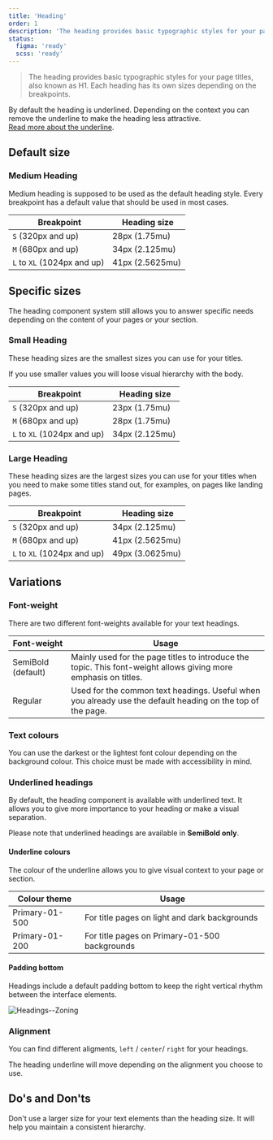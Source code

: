 ```yaml
---
title: 'Heading'
order: 1
description: 'The heading provides basic typographic styles for your page titles, also known as H1. Each heading has its own sizes depending on the breakpoints.'
status:
  figma: 'ready'
  scss: 'ready'
---
```


> The heading provides basic typographic styles for your page titles, also known as H1. Each heading has its own sizes depending on the breakpoints.

<Highlight type="tips" title="Heading styles">

By default the heading is underlined. Depending on the context you can remove the underline to make the heading less attractive. <br />
[Read more about the underline](/Components/Heading/#underline-colours).

</Highlight>

<Story id="content-heading--default" />

## Default size

### Medium Heading

Medium heading is supposed to be used as the default heading style. Every breakpoint has a default value that should be used in most cases.

|  Breakpoint                 |  Heading size   |
| --------------------------- | --------------- |
| `S` (320px and up)          | 28px (1.75mu)   |
| `M` (680px and up)          | 34px (2.125mu)  |
| `L` to `XL` (1024px and up) | 41px (2.5625mu) |

<Story id="content-heading--default" />

## Specific sizes

The heading component system still allows you to answer specific needs depending on the content of your pages or your section.

<Story id="content-heading--sizes" height="320" />

### Small Heading

These heading sizes are the smallest sizes you can use for your titles.

<Highlight type="warning" title="Be aware">
  If you use smaller values you will loose visual hierarchy with the body.
</Highlight>

|  Breakpoint                 |  Heading size  |
| --------------------------- | -------------- |
| `S` (320px and up)          | 23px (1.75mu)  |
| `M` (680px and up)          | 28px (1.75mu)  |
| `L` to `XL` (1024px and up) | 34px (2.125mu) |

### Large Heading

These heading sizes are the largest sizes you can use for your titles when you need to make some titles stand out, for examples, on pages like landing pages.

|  Breakpoint                 |  Heading size   |
| --------------------------- | --------------- |
| `S` (320px and up)          | 34px (2.125mu)  |
| `M` (680px and up)          | 41px (2.5625mu) |
| `L` to `XL` (1024px and up) | 49px (3.0625mu) |

## Variations

### Font-weight

There are two different font-weights available for your text headings.

| Font-weight        | Usage                                                                                                           |
| ------------------ | --------------------------------------------------------------------------------------------------------------- |
| SemiBold (default) | Mainly used for the page titles to introduce the topic. This font-weight allows giving more emphasis on titles. |
| Regular            | Used for the common text headings. Useful when you already use the default heading on the top of the page.      |

### Text colours

You can use the darkest or the lightest font colour depending on the background colour. This choice must be made with accessibility in mind.

<Story id="content-heading--colors" height="300" />

### Underlined headings

By default, the heading component is available with underlined text. It allows you to give more importance to your heading or make a visual separation.

<Highlight type="warning">

Please note that underlined headings are available in **SemiBold only**.

</Highlight>

#### Underline colours

The colour of the underline allows you to give visual context to your page or section.

| Colour theme   | Usage                                         |
| -------------- | --------------------------------------------- |
| Primary-01-500 | For title pages on light and dark backgrounds |
| Primary-01-200 | For title pages on Primary-01-500 backgrounds |

<Story id="content-heading--underlines" height="590" />

#### Padding bottom

Headings include a default padding bottom to keep the right vertical rhythm between the interface elements.

![Headings--Zoning](Headings--Zoning.png)

### Alignment

You can find different aligments, `left` / `center`/ `right` for your headings.

<Highlight type="tips">
  The heading underline will move depending on the alignment you choose to use.
</Highlight>

## Do's and Don'ts

<HintItem dont>
  Don't use a larger size for your text elements than the heading size. It will
  help you maintain a consistent hierarchy.
</HintItem>
